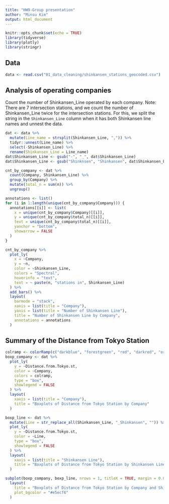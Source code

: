 ```yaml
---
title: "HW9-Group presentation"
author: "Minsu Kim"
output: html_document
---
```


```r
knitr::opts_chunk$set(echo = TRUE)
library(tidyverse)
library(plotly)
library(stringr)
```

## Data
```r
data <- read.csv("01_data_cleaning/shinkansen_stations_geocoded.csv")
```

## Analysis of operating companies

Count the number of Shinkansen_Line operated by each company.
Note: There are 7 intersection stations, and we count the number of Shinkansen_Line twice for the intersection stations. 
For this, we split the string in the `Shinkansen_Line` column when it has both Shinkansen line names and unnest the data.

```r
dat <- data %>%
  mutate(Line_name = strsplit(Shinkansen_Line, ",")) %>%
  tidyr::unnest(Line_name) %>%
  select(-Shinkansen_Line) %>%
  rename(Shinkansen_Line = Line_name)
dat$Shinkansen_Line <- gsub("-", "_", dat$Shinkansen_Line)
dat$Shinkansen_Line <- gsub("Shinknsen", "Shinkansen", dat$Shinkansen_Line)
```

```r
cnt_by_company <- dat %>%
  count(Company, Shinkansen_Line) %>%
  group_by(Company) %>%
  mutate(total_n = sum(n)) %>%
  ungroup()

annotations <- list()
for (i in 1:length(unique(cnt_by_company$Company))) {
  annotations[[i]] <- list(
    x = unique(cnt_by_company$Company)[[i]],
    y = unique(cnt_by_company$total_n)[[i]],
    text = unique(cnt_by_company$total_n)[[i]],
    yanchor = "bottom",
    showarrow = FALSE
  )
}

cnt_by_company %>%
  plot_ly(
    x = ~Company,
    y = ~n,
    color = ~Shinkansen_Line,
    colors = "Spectral",
    hoverinfo = "text",
    text = ~ paste(n, "stations in", Shinkansen_Line)
  ) %>%
  add_bars() %>%
  layout(
    barmode = "stack",
    xaxis = list(title = "Company"),
    yaxis = list(title = "Number of Shinkansen Line"),
    title = "Number of Shinkansen Line by Company",
    annotations = annotations
  )
```


## Summary of the Distance from Tokyo Station

```r
colramp <- colorRamp(c("darkblue", "forestgreen", "red", "darkred", "orange"))
boxp_company <- dat %>%
  plot_ly(
    y = ~Distance.from.Tokyo.st,
    color = ~Company,
    colors = colramp,
    type = "box",
    showlegend = FALSE
  ) %>%
  layout(
    xaxis = list(title = "Company"),
    title = "Boxplots of Distance from Tokyo Station by Company"
  )
```

```r
boxp_line <- dat %>%
  mutate(Line = str_replace_all(Shinkansen_Line, "_Shinkansen", "")) %>%
  plot_ly(
    y = ~Distance.from.Tokyo.st,
    color = ~Line,
    type = "box",
    showlegend = FALSE
  ) %>%
  layout(
    xaxis = list(title = "Shinkansen Line"),
    title = "Boxplots of Distance from Tokyo Station by Shinkansen Line"
  )
```

```r
subplot(boxp_company, boxp_line, nrows = 1, titleX = TRUE, margin = 0.03) %>%
  layout(
    title = "Boxplots of Distance from Tokyo Station by Company and Shinkansen Line",
    plot_bgcolor = "#e5ecf6"
  )
```
